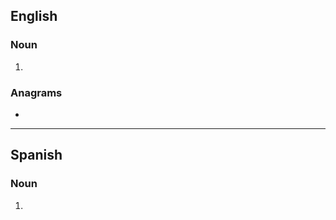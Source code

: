 ==English==

===Noun===
{{head|en|noun form}}

# {{plural of|tonga|lang=en}}

===Anagrams===
* {{anagrams|en|a=agnost|Gaston|Gatson|Sontag|Tsonga|gaston|sontag|tags on|tangos}}

----

==Spanish==

===Noun===
{{head|es|noun form}}

# {{plural of|tonga|lang=es}}